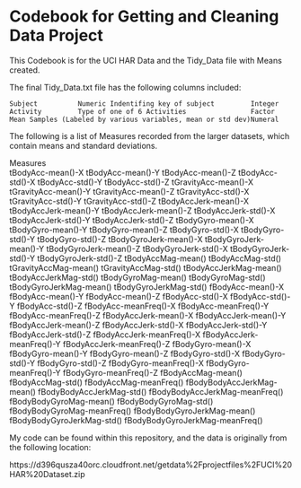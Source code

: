Codebook for Getting and Cleaning Data Project 
========================================================

This Codebook is for the UCI HAR Data and the Tidy_Data file with Means created.

The final Tidy_Data.txt file has the following columns included:

    Subject          Numeric Indentifing key of subject         Integer
    Activity         Type of one of 6 Activities                Factor
    Mean Samples (Labeled by various variables, mean or std dev)Numeral


The following is a list of Measures recorded from the larger datasets, which contain means and standard deviations.

  Measures      
  tBodyAcc-mean()-X
  tBodyAcc-mean()-Y
  tBodyAcc-mean()-Z
  tBodyAcc-std()-X
  tBodyAcc-std()-Y
  tBodyAcc-std()-Z
  tGravityAcc-mean()-X
  tGravityAcc-mean()-Y
  tGravityAcc-mean()-Z
  tGravityAcc-std()-X
  tGravityAcc-std()-Y
  tGravityAcc-std()-Z
  tBodyAccJerk-mean()-X
  tBodyAccJerk-mean()-Y
  tBodyAccJerk-mean()-Z
  tBodyAccJerk-std()-X
  tBodyAccJerk-std()-Y
  tBodyAccJerk-std()-Z
  tBodyGyro-mean()-X
  tBodyGyro-mean()-Y
  tBodyGyro-mean()-Z
  tBodyGyro-std()-X
  tBodyGyro-std()-Y
  tBodyGyro-std()-Z
  tBodyGyroJerk-mean()-X
  tBodyGyroJerk-mean()-Y
  tBodyGyroJerk-mean()-Z
  tBodyGyroJerk-std()-X
  tBodyGyroJerk-std()-Y
  tBodyGyroJerk-std()-Z
  tBodyAccMag-mean()
  tBodyAccMag-std()
  tGravityAccMag-mean()
  tGravityAccMag-std()
  tBodyAccJerkMag-mean()
  tBodyAccJerkMag-std()
  tBodyGyroMag-mean()
  tBodyGyroMag-std()
  tBodyGyroJerkMag-mean()
  tBodyGyroJerkMag-std()
  fBodyAcc-mean()-X
  fBodyAcc-mean()-Y
  fBodyAcc-mean()-Z
  fBodyAcc-std()-X
  fBodyAcc-std()-Y
  fBodyAcc-std()-Z
  fBodyAcc-meanFreq()-X
  fBodyAcc-meanFreq()-Y
  fBodyAcc-meanFreq()-Z
  fBodyAccJerk-mean()-X
  fBodyAccJerk-mean()-Y
  fBodyAccJerk-mean()-Z
  fBodyAccJerk-std()-X
  fBodyAccJerk-std()-Y
  fBodyAccJerk-std()-Z
  fBodyAccJerk-meanFreq()-X
  fBodyAccJerk-meanFreq()-Y
  fBodyAccJerk-meanFreq()-Z
  fBodyGyro-mean()-X
  fBodyGyro-mean()-Y
  fBodyGyro-mean()-Z
  fBodyGyro-std()-X
  fBodyGyro-std()-Y
  fBodyGyro-std()-Z
  fBodyGyro-meanFreq()-X
  fBodyGyro-meanFreq()-Y
  fBodyGyro-meanFreq()-Z
  fBodyAccMag-mean()
  fBodyAccMag-std()
  fBodyAccMag-meanFreq()
  fBodyBodyAccJerkMag-mean()
  fBodyBodyAccJerkMag-std()
  fBodyBodyAccJerkMag-meanFreq()
  fBodyBodyGyroMag-mean()
  fBodyBodyGyroMag-std()
  fBodyBodyGyroMag-meanFreq()
  fBodyBodyGyroJerkMag-mean()
  fBodyBodyGyroJerkMag-std()
  fBodyBodyGyroJerkMag-meanFreq()



My code can be found within this repository, and the data is originally from the following location:

https://d396qusza40orc.cloudfront.net/getdata%2Fprojectfiles%2FUCI%20HAR%20Dataset.zip

